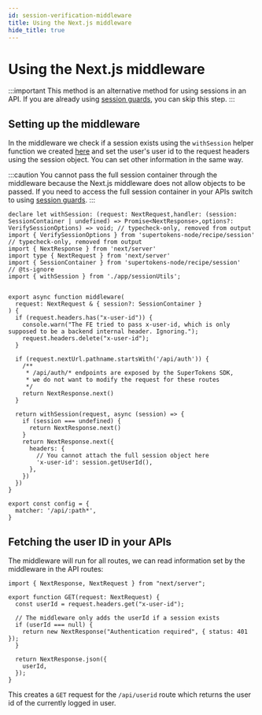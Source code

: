 ```yaml
---
id: session-verification-middleware
title: Using the Next.js middleware
hide_title: true
---
```


<!-- COPY DOCS -->
<!-- ./thirdpartyemailpassword/nextjs/app-directory/session-verification-middleware.mdx -->

# Using the Next.js middleware

:::important
This method is an alternative method for using sessions in an API. If you are already using [session guards](./session-verification-session-guard.mdx), you can skip this step.
:::

## Setting up the middleware

In the middleware we check if a session exists using the `withSession` helper function we created [here](./session-helpers.mdx) and set the user's user id to the request headers using the session object. You can set other information in the same way.

:::caution
You cannot pass the full session container through the middleware because the Next.js middleware does not allow objects to be passed. If you need to access the full session container in your APIs switch to using [session guards](./session-verification-session-guard.mdx).
:::

```tsx title="middleware.tsx"
declare let withSession: (request: NextRequest,handler: (session: SessionContainer | undefined) => Promise<NextResponse>,options?: VerifySessionOptions) => void; // typecheck-only, removed from output
import { VerifySessionOptions } from 'supertokens-node/recipe/session' // typecheck-only, removed from output
import { NextResponse } from 'next/server'
import type { NextRequest } from 'next/server'
import { SessionContainer } from 'supertokens-node/recipe/session'
// @ts-ignore
import { withSession } from './app/sessionUtils';


export async function middleware(
  request: NextRequest & { session?: SessionContainer }
) {
  if (request.headers.has("x-user-id")) {
    console.warn("The FE tried to pass x-user-id, which is only supposed to be a backend internal header. Ignoring.");
    request.headers.delete("x-user-id");
  }

  if (request.nextUrl.pathname.startsWith('/api/auth')) {
    /**
     * /api/auth/* endpoints are exposed by the SuperTokens SDK, 
     * we do not want to modify the request for these routes
     */
    return NextResponse.next()
  }

  return withSession(request, async (session) => {
    if (session === undefined) {
      return NextResponse.next()
    }
    return NextResponse.next({
      headers: {
        // You cannot attach the full session object here
        'x-user-id': session.getUserId(),
      },
    })
  })
}

export const config = {
  matcher: '/api/:path*',
}
```

## Fetching the user ID in your APIs

The middleware will run for all routes, we can read information set by the middleware in the API routes:

```tsx title="app/api/userid/route.ts"
import { NextResponse, NextRequest } from "next/server";

export function GET(request: NextRequest) {
  const userId = request.headers.get("x-user-id");

  // The middleware only adds the userId if a session exists
  if (userId === null) {
    return new NextResponse("Authentication required", { status: 401 });
  }

  return NextResponse.json({
    userId,
  });
}
```

This creates a `GET` request for the `/api/userid` route which returns the user id of the currently logged in user.
